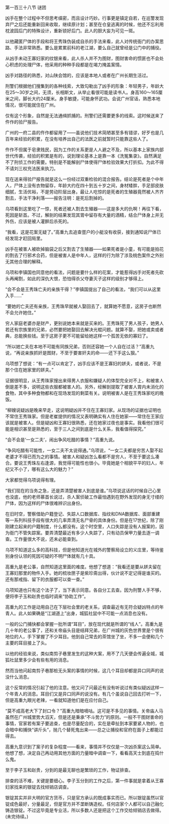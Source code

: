 

第一百三十八节 谜团

凶手在整个过程中不但思考缜密，而且设计巧妙。行事更是镇定自若，在巡警发现弃尸之后还能重新回来收取，继续原计划；甚至在仓皇逃离的时候，他还不忘利用枕波园后门的特殊设计，重新锁好后门。此人的胆大妄为可见一斑。

以他藏匿尸体的手段和将王秀珠伪装成自杀的手法来看，此人对传统衙门的办案思路、手法非常熟悉。要么是累累前科的老江湖，要么自己就曾经是公门中的捕役。

从凶手未动王寡妇家的纹银来看，此人杀人并不为图财，图财害命的惯匪也不会处心积虑的处理尸体，他采用的种种手段都是在竭力掩盖案情。

凶手对路径的熟悉，对山陕会馆的，应该是本地人或者在广州长期生活过。

刑警们根据他们搜集到的各种线索，大致勾勒出了凶手的形象：年轻男子，年龄大在25～30岁之间，无须，长相斯文，从举止看很可能是读书人。身高160～165厘米之间，脚长大约24厘米。身手敏捷，可能身怀武功。会说广州官话，熟悉本地情况，很可能就住在广州。

仅有这个形象，自然是无法通缉抓捕的。刑警们还需要更多的线索。这时候送来了仵作的验尸报告。

广州的一府二县的仵作都留用了――虽说他们技术简陋甚至多有错谬，好歹也是几百年来经验的积累，在没有培养出自己的法医之前就暂时只能靠这些人了。

仵作不但属于皂隶贱民，因为工作的关系更是人人避之不及，所以基本上家族内部世代传袭，经验的积累是有的，说到理论基本上是靠一本《洗冤集录》。自然满足不了刑侦工作的需要。特别是不能解剖尸体使得尸体检验效果大打折扣。为此不得不请刘三权充法医来执刀。

现在送来得验尸报告就是这么一份经过双重检验的混合报告。结论是死者是个中年人，尸体上没有衣物留存，年龄大约在四十到五十岁之间，身材矮胖，手足部皮肤细腻，生活优裕，不是劳动阶层出身。最让人吃惊的是死者的生殖器竟然被人齐齐割去，手法干净利落――报告注明：是死后割掉的。

乌项看到这里吃了一惊，死者还被人割去生殖器――这是多大的仇啊！再往下看，死因是斩首。不过，解剖的结果发现其胃中留存有大量的酒精，结合尸体身上并无外伤，应该是被人灌醉后杀死的。

“我看，这是花案无疑了。”高重九去追查疍户的小艇没有收获，接到通知说尸体已经发现才赶回局里。

凶手在被害人被砍掉脑袋之后又割去了生殖器――如果死者是小童，有可能是拍花的割去了行邪术合药，但是被害人是中年人，这样的行为除了涉及桃色案件之外别无其他合理的解释。

乌项和李镇国也同意他的看法，问题是要什么样的花案，才能惹得凶手对死者先砍头再阉割，如此的深仇大恨，恐怕得杀父夺妻灭子这样的级别才够得上。

“会不会是王秀珠亡夫的亲族干得？”李镇国提出了自己的看法，“我们可以从这里入手……”

“要她的亡夫还有亲族，王秀珠早就被人娶回去了，就算她不愿意，这房子也断然不会允许她住。”

穷人家庭老婆亦是财产，更别说她本来就是买来的。王秀珠死了男人孩子，她男人若还有宗族里的兄弟，必然要把她娶回去解决光棍问题。就算不娶，把她或卖或者典，总能换些钱。至于这房子更不可能留给她这样一个孤苦无依的寡妇了。

“所以她亡夫在本地不可能有同族兄弟，否则还容她一个人自在过活？”高重九说，“再说亲族抓奸是图财，不至于要害奸夫的命――还下手这么狠。”

乌项想了想说：“有一点可以肯定了，凶手应该不是王寡妇的姘夫，或者说，不是那个住在她家里的姘夫。”

证据很明显，从王秀珠家搜出来得男人衣服和嫌疑人的体型完全对不上，和被害人倒是差不多，说明这些衣服都被害人的。另外，经解剖提取了被害人胃内未消化的食物，其中多种食物都和在现场发现的剩菜有关。说明被害人是在王秀珠家吃的晚饭。

“柳嫂说疑凶是晚来早走，这说明疑凶并不住在王寡妇家。从现场的证据也证明也不常住王秀珠家。但是老崔提供的情况又表明确实有人住在她家――常住在王家应该就是被害人。但是疑凶和王寡妇很熟悉，还在她家过夜也是事实。我看他们很可能是相识甚至是熟悉的，至于三人之间到底是什么关系，我看值得探究。”

“会不会是‘一女二夫’，闹出争风吃醋的事情？”高重九说。

“争风吃醋有可能性，一女二夫不太说得通。”乌项说，“一女二夫都是穷苦人娶不起老婆才不得已而为之的事情。被害人和疑凶怎么看都不是穷人，不至于要这么凑合。要说王秀珠左右逢源，我觉得可能性也很小。毕竟她是个相貌平平的妇人，年纪又不小了，哪有这么大的魅力？”

大家都觉得乌项说得有理。

“我们现在的当务之急，还是弄清楚被害人到底是谁。”乌项说这话的时候自己心里也没底，他的老师慕首长说过，杀人案侦破工作最怕遇到在野外发现的身无寸缕的尸体，因为这样的尸体很难辨识出身份。

在旧时空，警察借助户籍登记、失踪人口数据库、指纹和DNA数据库、面部重建等一系列科技手段有很大的几率弄清无名尸骨的具体身份。但是在17世纪，除了刚刚建立起来的户籍制度，什么都没有。这个时空里，人口失踪是没有人报案的，因为衙门不管失踪案。要弄清楚最近有多少人失踪了，只有动员保甲力量去逐一调查。工作量很大不说，还未必能查到。

乌项不知道这么多的高科技，但是他知道光在城外的警察局设立的义庄里，等待鉴别身份认领的死因可疑的不明尸体就有几十具。

高重九是老公事，自然知道这里面的难度。他想了想道：“我看还是要从姘夫留在王寡妇那里的物件入手。她的梳妆匣子是紫珍斋出得，伙计说不定记得是谁买的。还有那戒指、留下的衣服都可以查一查。”

乌项知道也只有这个法子了，当下表示同意。各自分工去查。因为刑警人手不够，便将李子玉和赵贵也临时调来“协助工作”。

高重九的工作是动用自己在下层社会里的老关系，调查最近有无符合疑凶特点的年青人。此人如果确是“江湖道上”出身，城狐社鼠中不可能一点消息也没有。

一般的公门捕快都会掌握一批所谓“耳目”，放在现代就是所谓的“线人”。高重九是几十年的老公事了，还和关帝庙头目是结拜兄弟，在广州城的灰色世界里是个很有地位的人，手下掌握了不少耳目。他到自己常去的茶馆坐了坐，不多一会便和几个主要的耳目接上了头。

以他的经验来说，类似南剪子巷里发生的这种大案，用不了几天便会传遍全城，城狐社鼠里多少会有些有用的消息。

然而当他问起南剪子巷那桩无头案的事情的时候，这几个耳目却都是异口同声的说没什么消息。

这个反常的情况引起了他的注意。他又问了问最近有没有听说过有类似疑凶这样一个年青人的消息。耳目们又是异口同声的说没有。有几个虽说自己回去打听一下，但是高重九眼光老辣，一看就知道他们是在应付自己。

“莫不成高老大下了封口令？”高重九暗暗嘀咕。这可是不多见的事情。关帝庙人马虽然在广州城里势大滔天，但是还是秉承“不斗势力”的原则。一般不干图财害命的事情，官家若有案子要追查，也是尽量配合的，实在是牵扯到本家要紧人物的，也会暗中和捕快“讲斤头”，抛几个替死鬼出来――总之让捕役和官府在面子上都能过得去。

高重九意识到了案子的复杂程度――看来，事情并不仅仅是一次凶杀案这么简单。他想了想，决定自己再动用其他方面的力量暗中调查一下，看看高天士到底在捣什么鬼。

至于李子玉和赵贵，分到的是最无聊也是繁琐的工作，物证排查。

排查的活不难，关键是要细心。李子玉分到的工作之后，第一件事就是拿着从王寡妇家找来的银锭去找倾销店调查。

银锭其实并非大明的官方货币，只是官方承认的既成事实而已。所以银锭虽然以官锭成色最好，分量最足，但是官方并不垄断铸造权。任何店家个人都可以自己融化铸造银锭。不过这毕竟是专业活，所以多数人还是把这个工作交给倾销店去做得。(未完待续。)

